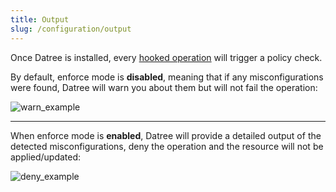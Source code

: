 ```yaml
---
title: Output
slug: /configuration/output
---
```


Once Datree is installed, every [hooked operation](/configuration/overview) will trigger a policy check.  

By default, enforce mode is **disabled**, meaning that if any misconfigurations were found, Datree will warn you about them but will not fail the operation:

![warn_example](/img/configuration/output/warn-example.png)

---

When enforce mode is **enabled**, Datree will provide a detailed output of the detected misconfigurations, deny the operation and the resource will not be applied/updated:

![deny_example](/img/configuration/output/deny-example.png)

